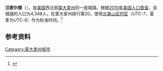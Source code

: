 {{Infobox City 
|chinese_name = 汉密尔顿
|official_name = Hamilton
|image_flag = 
|image_seal = 
|image_skyline = 
|image_map = Ravalli County Montana Incorporated and  Unincorporated areas Hamilton Highlighted.svg
|map_caption =
|subdivision_type = [[國家|國家]]
|subdivision_name = {{USA}}
|leader_title = 
|leader_name = 
|subdivision_type1 = [[美國行政區劃|州]]
|subdivision_name1 = [[蒙大拿州|蒙大拿州]]
|subdivision_type2 = [[蒙大拿州行政区划|县]]
|subdivision_name2 = Ravalli
|found_date = 
|area_total = 
|area_land = 
|area_water = 
|population_as_of = 2010
|population_total = 4,348
|population_density = 
| timezone = [[北美山区时区|MST]]
| utc_offset = -7
| timezone_DST = [[北美山区夏令时间|MDT]]
| utc_offset_DST = -6
}}

'''汉密尔顿'''（{{lang-en|Hamilton}}），是[[美国|美国]]西北部[[蒙大拿州|蒙大拿州]]的一座城镇。根据[[2010年美国人口普查|2010年美国人口普查]]，该城镇的人口为4,348人，在蒙大拿州排行第20。使用[[北美山区时区|北美山区时区]]（UTC-7，夏季为UTC-6）作为标准时间。<ref name=census>{{cite web | url=http://www.census.gov/prod/www/abs/decennial/ | title=Census of Population and Housing | publisher=U.S. Census  Bureau | accessdate=November 18, 2011 | archive-url=https://web.archive.org/web/20060208103743/http://www.census.gov/prod/www/abs/decennial/ | archive-date=2006-02-08 | dead-url=yes }}</ref>

== 参考资料 ==
{{reflist}}

{{Authority control}}
[[Category:蒙大拿州城市|Category:蒙大拿州城市]]


{{Montana-stub}}